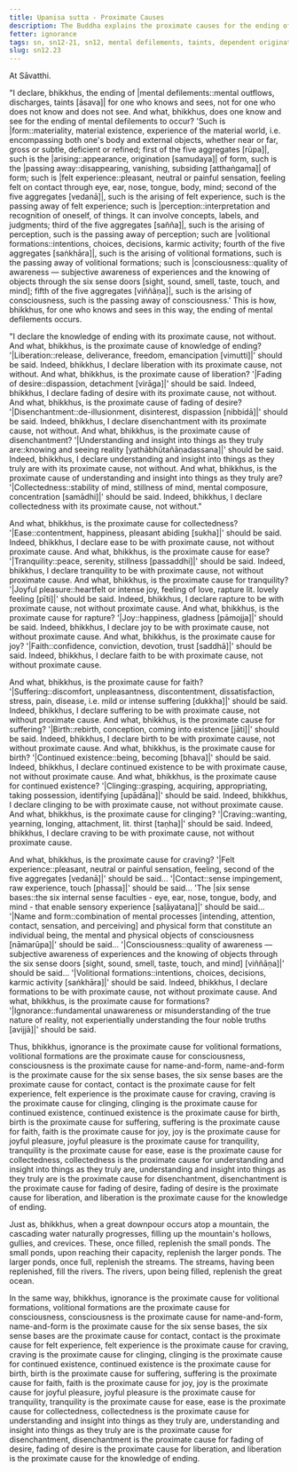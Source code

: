 ```yaml
---
title: Upanisa sutta - Proximate Causes
description: The Buddha explains the proximate causes for the ending of the mental defilements. The twelve factors leading to the ending of defilements are explained along with twelve factors that lead to suffering.
fetter: ignorance
tags: sn, sn12-21, sn12, mental defilements, taints, dependent origination,dependent co-arising, suffering, liberation, ignorance, volitional formations, consciousness, name and form, six sense bases, contact, felt experience, feeling, craving, clinging, continued existence, birth, suffering, faith, joy, joyful pleasure, rapture, tranquility, ease, collectedness, understanding, insight, disenchantment, fading of desire, knowledge
slug: sn12.23
---
```


At Sāvatthi.

"I declare, bhikkhus, the ending of |mental defilements::mental outflows, discharges, taints [āsava]| for one who knows and sees, not for one who does not know and does not see. And what, bhikkhus, does one know and see for the ending of mental defilements to occur? 'Such is |form::materiality, material existence, experience of the material world, i.e. encompassing both one's body and external objects, whether near or far, gross or subtle, deficient or refined; first of the five aggregates [rūpa]|, such is the |arising::appearance, origination [samudaya]| of form, such is the |passing away::disappearing, vanishing, subsiding [atthaṅgama]| of form; such is |felt experience::pleasant, neutral or painful sensation, feeling felt on contact through eye, ear, nose, tongue, body, mind; second of the five aggregates [vedanā]|, such is the arising of felt experience, such is the passing away of felt experience; such is |perception::interpretation and recognition of oneself, of things. It can involve concepts, labels, and judgments; third of the five aggregates [sañña]|, such is the arising of perception, such is the passing away of perception; such are |volitional formations::intentions, choices, decisions, karmic activity; fourth of the five aggregates [saṅkhāra]|, such is the arising of volitional formations, such is the passing away of volitional formations; such is |consciousness::quality of awareness — subjective awareness of experiences and the knowing of objects through the six sense doors [sight, sound, smell, taste, touch, and mind]; fifth of the five aggregates [viññāṇa]|, such is the arising of consciousness, such is the passing away of consciousness.' This is how, bhikkhus, for one who knows and sees in this way, the ending of mental defilements occurs.

"I declare the knowledge of ending with its proximate cause, not without. And what, bhikkhus, is the proximate cause of knowledge of ending? '|Liberation::release, deliverance, freedom, emancipation [vimutti]|' should be said. Indeed, bhikkhus, I declare liberation with its proximate cause, not without. And what, bhikkhus, is the proximate cause of liberation? '|Fading of desire::dispassion, detachment [virāga]|' should be said. Indeed, bhikkhus, I declare fading of desire with its proximate cause, not without. And what, bhikkhus, is the proximate cause of fading of desire? '|Disenchantment::de-illusionment, disinterest, dispassion [nibbidā]|' should be said. Indeed, bhikkhus, I declare disenchantment with its proximate cause, not without. And what, bhikkhus, is the proximate cause of disenchantment? '|Understanding and insight into things as they truly are::knowing and seeing reality [yathābhūtañāṇadassana]|' should be said. Indeed, bhikkhus, I declare understanding and insight into things as they truly are with its proximate cause, not without. And what, bhikkhus, is the proximate cause of understanding and insight into things as they truly are? '|Collectedness::stability of mind, stillness of mind, mental composure, concentration [samādhi]|' should be said. Indeed, bhikkhus, I declare collectedness with its proximate cause, not without."

And what, bhikkhus, is the proximate cause for collectedness? '|Ease::contentment, happiness, pleasant abiding [sukha]|' should be said. Indeed, bhikkhus, I declare ease to be with proximate cause, not without proximate cause. And what, bhikkhus, is the proximate cause for ease? '|Tranquility::peace, serenity, stillness [passaddhi]|' should be said. Indeed, bhikkhus, I declare tranquility to be with proximate cause, not without proximate cause. And what, bhikkhus, is the proximate cause for tranquility? '|Joyful pleasure::heartfelt or intense joy, feeling of love, rapture lit. lovely feeling [pīti]|' should be said. Indeed, bhikkhus, I declare rapture to be with proximate cause, not without proximate cause. And what, bhikkhus, is the proximate cause for rapture? '|Joy::happiness, gladness [pāmojja]|' should be said. Indeed, bhikkhus, I declare joy to be with proximate cause, not without proximate cause. And what, bhikkhus, is the proximate cause for joy? '|Faith::confidence, conviction, devotion, trust [saddhā]|' should be said. Indeed, bhikkhus, I declare faith to be with proximate cause, not without proximate cause.

And what, bhikkhus, is the proximate cause for faith? '|Suffering::discomfort, unpleasantness, discontentment, dissatisfaction, stress, pain, disease, i.e. mild or intense suffering [dukkha]|' should be said. Indeed, bhikkhus, I declare suffering to be with proximate cause, not without proximate cause. And what, bhikkhus, is the proximate cause for suffering? '|Birth::rebirth, conception, coming into existence [jāti]|' should be said. Indeed, bhikkhus, I declare birth to be with proximate cause, not without proximate cause. And what, bhikkhus, is the proximate cause for birth? '|Continued existence::being, becoming [bhava]|' should be said. Indeed, bhikkhus, I declare continued existence to be with proximate cause, not without proximate cause. And what, bhikkhus, is the proximate cause for continued existence? '|Clinging::grasping, acquiring, appropriating, taking possession, identifying [upādāna]|' should be said. Indeed, bhikkhus, I declare clinging to be with proximate cause, not without proximate cause. And what, bhikkhus, is the proximate cause for clinging? '|Craving::wanting, yearning, longing, attachment, lit. thirst [taṇha]|' should be said. Indeed, bhikkhus, I declare craving to be with proximate cause, not without proximate cause.

And what, bhikkhus, is the proximate cause for craving? '|Felt experience::pleasant, neutral or painful sensation, feeling, second of the five aggregates [vedanā]|' should be said... '|Contact::sense impingement, raw experience, touch [phassa]|' should be said... 'The |six sense bases::the six internal sense faculties - eye, ear, nose, tongue, body, and mind - that enable sensory experience [saḷāyatana]|' should be said... '|Name and form::combination of mental processes [intending, attention, contact, sensation, and perceiving] and physical form that constitute an individual being, the mental and physical objects of consciousness [nāmarūpa]|' should be said... '|Consciousness::quality of awareness — subjective awareness of experiences and the knowing of objects through the six sense doors [sight, sound, smell, taste, touch, and mind] [viññāṇa]|' should be said... '|Volitional formations::intentions, choices, decisions, karmic activity [saṅkhāra]|' should be said. Indeed, bhikkhus, I declare formations to be with proximate cause, not without proximate cause. And what, bhikkhus, is the proximate cause for formations? '|Ignorance::fundamental unawareness or misunderstanding of the true nature of reality, not experientially understanding the four noble truths [avijjā]|' should be said.

Thus, bhikkhus, ignorance is the proximate cause for volitional formations, volitional formations are the proximate cause for consciousness, consciousness is the proximate cause for name-and-form, name-and-form is the proximate cause for the six sense bases, the six sense bases are the proximate cause for contact, contact is the proximate cause for felt experience, felt experience is the proximate cause for craving, craving is the proximate cause for clinging, clinging is the proximate cause for continued existence, continued existence is the proximate cause for birth, birth is the proximate cause for suffering, suffering is the proximate cause for faith, faith is the proximate cause for joy, joy is the proximate cause for joyful pleasure, joyful pleasure is the proximate cause for tranquility, tranquility is the proximate cause for ease, ease is the proximate cause for collectedness, collectedness is the proximate cause for understanding and insight into things as they truly are, understanding and insight into things as they truly are is the proximate cause for disenchantment, disenchantment is the proximate cause for fading of desire, fading of desire is the proximate cause for liberation, and liberation is the proximate cause for the knowledge of ending.

Just as, bhikkhus, when a great downpour occurs atop a mountain, the cascading water naturally progresses, filling up the mountain's hollows, gullies, and crevices. These, once filled, replenish the small ponds. The small ponds, upon reaching their capacity, replenish the larger ponds. The larger ponds, once full, replenish the streams. The streams, having been replenished, fill the rivers. The rivers, upon being filled, replenish the great ocean.

In the same way, bhikkhus, ignorance is the proximate cause for volitional formations, volitional formations are the proximate cause for consciousness, consciousness is the proximate cause for name-and-form, name-and-form is the proximate cause for the six sense bases, the six sense bases are the proximate cause for contact, contact is the proximate cause for felt experience, felt experience is the proximate cause for craving, craving is the proximate cause for clinging, clinging is the proximate cause for continued existence, continued existence is the proximate cause for birth, birth is the proximate cause for suffering, suffering is the proximate cause for faith, faith is the proximate cause for joy, joy is the proximate cause for joyful pleasure, joyful pleasure is the proximate cause for tranquility, tranquility is the proximate cause for ease, ease is the proximate cause for collectedness, collectedness is the proximate cause for understanding and insight into things as they truly are, understanding and insight into things as they truly are is the proximate cause for disenchantment, disenchantment is the proximate cause for fading of desire, fading of desire is the proximate cause for liberation, and liberation is the proximate cause for the knowledge of ending.